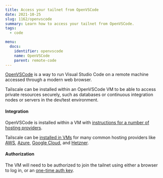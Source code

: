 ```yaml
---
title: Access your tailnet from OpenVSCode
date: 2021-10-25
slug: 1162/openvscode
summary: Learn how to access your tailnet from OpenVSCode.
tags:
  - code

menu:
  docs:
    identifier: openvscode
    name: OpenVSCode
    parent: remote-code
---
```


[OpenVSCode](https://www.gitpod.io/blog/openvscode-server-launch) is a way to run Visual Studio
Code on a remote machine accessed through a modern web browser.

Tailscale can be installed within an OpenVSCode VM to be able to access private resources securely,
such as databases or continuous integration nodes or servers in the dev/test environment.

#### Integration

OpenVSCode is installed within a VM with [instructions for a number of hosting providers](https://github.com/gitpod-io/openvscode-server/tree/docs/guides).

Tailscale can be [installed in VMs](https://tailscale.com/kb/1031/install-linux/)
for many common hosting providers like
[AWS](https://tailscale.com/kb/1021/install-aws/),
[Azure](https://tailscale.com/kb/1142/cloud-azure-linux/),
[Google Cloud](https://tailscale.com/kb/1147/cloud-gce/), and
[Hetzner](https://tailscale.com/kb/1150/cloud-hetzner/).

#### Authorization

The VM will need to be authorized to join the tailnet using either a browser to log in,
or an [one-time auth key](https://login.tailscale.com/admin/settings/authkeys).
